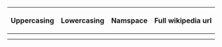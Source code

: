 {|
|-
! Uppercasing
! Lowercasing
! Namspace
! Full wikipedia url
|-
| {{uc: Heavens to BETSY! }}
| {{lc: Heavens to BETSY! }}
| {{NS: 1 }}
| {{fullurl: pagename }}
|-
|}
